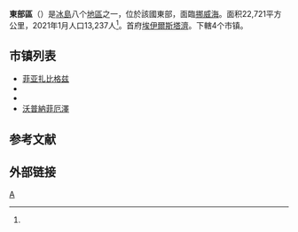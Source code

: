{{更新|time=2021-04-25T18:47:07+00:00}}
{{Infobox settlement
|name = 東部區
|native_name = Austurland
|image_map = 
|map_caption = 東部區在冰岛的位置
|settlement_type = [[冰岛|冰岛]][[冰岛地区|地区]]
|seat = [[埃伊爾斯塔濟|埃伊爾斯塔濟]]
|area_total_km2 = 22721
|area_footnotes = <ref name="citypopu"/>
|population_as_of = 2021
|population_total = 13,237
|population_footnotes = <ref name="citypopu"/>
|population_density_km2 = auto
}}
'''東部區'''（{{lang-is|Austurland}}）是[[冰島|冰島]]八个[[冰岛地区|地區]]之一，位於該國東部，面臨[[挪威海|挪威海]]。面积22,721平方公里，2021年1月人口13,237人<ref name="citypopu"/>。首府[[埃伊爾斯塔濟|埃伊爾斯塔濟]]。下轄4个市镇。

== 市镇列表 ==
{{div col|colwidth=15em}}
* [[菲亚扎比格兹|菲亚扎比格兹]]
* {{le|弗廖斯达尔区|Fljótsdalshreppur}}
* {{link-is|穆拉辛|Múlaþing}}
* [[沃普納菲厄澤|沃普納菲厄澤]]
{{div col end}}

== 参考文献 ==
{{Reflist|30em|refs=
<ref name="citypopu">{{cite web | url = https://www.citypopulation.de/en/iceland/cities/ | title = ICELAND: Major Localities | language = en | publisher = citypopulation.de | accessdate = 2021-04-23 | archive-date = 2021-02-24 | archive-url = https://web.archive.org/web/20210224082945/https://www.citypopulation.de/en/iceland/cities/ | dead-url = no }}</ref>
}}

== 外部链接 ==
{{commonscat|Austurland|position=left}}

{{Iceland topics}}
[[Category:冰岛地区|A]]